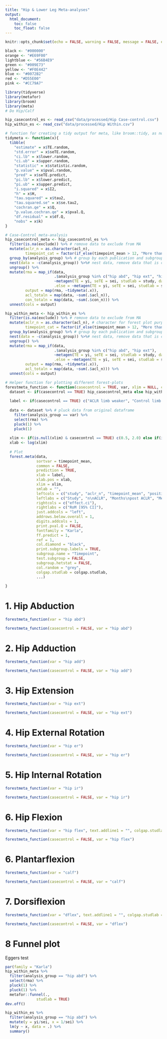 ```yaml
---
title: "Hip & Lower Leg Meta-analyses"
output: 
  html_document:
    toc: false
    toc_float: false
---
```


```r
knitr::opts_chunk$set(echo = FALSE, warning = FALSE, message = FALSE, error = FALSE)

black <- "#000000"
orange <- "#E69F00"
lightblue <- "#56B4E9"
green <- "#009E73"
yellow <- "#F0E442"
blue <- "#0072B2"
red <- "#D55E00"
pink <- "#CC79A7"

library(tidyverse)
library(metafor)
library(broom)
library(meta)
# Do Hip/Calf

hip_casecontrol_es <- read_csv("data/processed/Hip Case-control.csv")
hip_within_es <- read_csv("data/processed/Hip Within.csv")

# function for creating a tidy output for meta, like broom::tidy, as not available for class: meta objects.
tidymeta <- function(x){
  tibble(
    "estimate" = x$TE.random,
    "std.error" = x$seTE.random,
    "ci.lb" = x$lower.random,
    "ci.ub" = x$upper.random,
    "statistic" = x$statistic.random,
    "p.value" = x$pval.random,
    "pred" = x$seTE.predict,
    "pi.lb" = x$lower.predict,
    "pi.ub" = x$upper.predict,
    "i.squared" = x$I2,
    "h" = x$H,
    "tau.squared" = x$tau2,
    "tau.squared.se" = x$se.tau2,
    "cochran.qe" = x$Q,
    "p.value.cochran.qe" = x$pval.Q,
    "df.residual" = x$df.Q,
    "nobs" = x$k)
}

# Case-Control meta-analysis
hip_casecontrol_meta <- hip_casecontrol_es %>%
  filter(is.na(exclude)) %>% # remove data to exclude from MA
  mutate(aclr_n = as.character(acl_n),
         timepoint_cat = factor(if_else(timepoint_mean > 12, "More than 12 mths", "12 mths or less"))) %>% # character for foresst plot purposes
  group_by(analysis_group) %>% # group by each publication and subgroups of interest in this review, for later 'pre-meta-analyses'
  nest(data = -c(analysis_group)) %>%# nest data, remove data that is consistent across subgroups
  ungroup() %>%
  mutate(rma = map_if(data, 
                      .$analysis_group %in% c("hip abd", "hip ext", "hip er"), 
                      ~metagen(TE = yi, seTE = sei, studlab = study, data = .x, subgroup = timepoint_cat, sm = "ROM"),
                      .else = ~metagen(TE = yi, seTE = sei, studlab = study, data = .x, sm = "ROM")),
         output = map(rma, ~tidymeta(.x)),
         acl_totaln = map(data, ~sum(.$acl_n)),
         con_totaln = map(data, ~sum(.$con_n))) %>%
  unnest(cols = output)

hip_within_meta <- hip_within_es %>%
  filter(is.na(exclude)) %>% # remove data to exclude from MA
  mutate(aclr_n = as.character(acl_n), # character for forest plot purposes
         timepoint_cat = factor(if_else(timepoint_mean > 12, "More than 12 mths", "12 mths or less"))) %>% # 
  group_by(analysis_group) %>% # group by each publication and subgroups of interest in this review, for later 'pre-meta-analyses'
  nest(data = -c(analysis_group)) %>%# nest data, remove data that is consistent across subgroups
  ungroup() %>%
  mutate(rma = map_if(data, 
                      .$analysis_group %in% c("hip abd", "hip ext"), 
                      ~metagen(TE = yi, seTE = sei, studlab = study, data = .x, subgroup = timepoint_cat, sm = "ROM"),
                      .else = ~metagen(TE = yi, seTE = sei, studlab = study, data = .x, sm = "ROM")),
         output = map(rma, ~tidymeta(.x)),
         acl_totaln = map(data, ~sum(.$acl_n))) %>%
  unnest(cols = output) 

# Helper function for plotting different forest-plots
forestmeta_function <- function(casecontrol = TRUE, var, xlim = NULL, colgap.studlab = "-5mm", ...){
  dataset <- if(casecontrol == TRUE) hip_casecontrol_meta else hip_within_meta # choose which dataset
  
  label <- if(casecontrol == TRUE) c("ACLR limb weaker", "Control limb weaker") else  c("ACLR limb weaker", "Contralateral limb weaker")
  
  data <- dataset %>% # pluck data from original dataframe
    filter(analysis_group == var) %>%
    select(rma) %>%
    pluck(1) %>%
    pluck(1)
  
  xlim <- if(is.null(xlim) & casecontrol == TRUE) c(0.5, 2.0) else if(is.null(xlim) & casecontrol == FALSE) c(0.8, 1.25) else xlim
  xlab <- log(xlim)
  
  # Plot
  forest.meta(data,
              sortvar = timepoint_mean,
              common = FALSE,
              prediction = TRUE,
              xlab = label,
              xlab.pos = xlab,
              xlim = xlim,
              smlab = "",
              leftcols = c("study", "aclr_n", "timepoint_mean", "position"),
              leftlabs = c("Study", "n\nACLR", "Months\npost ACLR", "Method"),
              rightcols = c("effect.ci"),
              rightlabs = c("RoM [95% CI]"),
              just.addcols = "left",
              addrows.below.overall = 1,
              digits.addcols = 1,
              print.pval.Q = FALSE,
              fontfamily = "Karla",
              ff.predict = 1,
              ref = 1,
              col.diamond = "black",
              print.subgroup.labels = TRUE, 
              subgroup.name = "Timepoint",
              test.subgroup = FALSE, 
              subgroup.hetstat = FALSE, 
              col.random = "grey",
              colgap.studlab = colgap.studlab,
              ...) 
  
}


```

# 1. Hip Abduction

```r

forestmeta_function(var = "hip abd")

forestmeta_function(casecontrol = FALSE, var = "hip abd")

```


# 2. Hip Adduction

```r

forestmeta_function(var = "hip add")

forestmeta_function(casecontrol = FALSE, var = "hip add")
```

# 3. Hip Extension 

```r

forestmeta_function(var = "hip ext")

forestmeta_function(casecontrol = FALSE, var = "hip ext")
```

# 4. Hip External Rotation 

```r

forestmeta_function(var = "hip er")

forestmeta_function(casecontrol = FALSE, var = "hip er")

```

# 5. Hip Internal Rotation 

```r

forestmeta_function(var = "hip ir")

forestmeta_function(casecontrol = FALSE, var = "hip ir")

```

# 6. Hip Flexion

```r

forestmeta_function(var = "hip flex", text.addline1 = "", colgap.studlab = "10mm")

forestmeta_function(casecontrol = FALSE, var = "hip flex")

```

# 6. Plantarflexion

```r

forestmeta_function(var = "calf")

forestmeta_function(casecontrol = FALSE, var = "calf")

```

# 7. Dorsiflexion

```r

forestmeta_function(var = "dflex", text.addline1 = "", colgap.studlab = "10mm")

forestmeta_function(casecontrol = FALSE, var = "dflex")

```

# 8 Funnel plot

Eggers test

``` r
par(family = "Karla")
hip_within_meta %>%
  filter(analysis_group == "hip abd") %>%
  select(rma) %>%
  pluck(1) %>%
  pluck(1) %>%
  metafor::funnel(.,
              studlab = TRUE)
dev.off()

hip_within_es %>%
  filter(analysis_group == "hip abd") %>%
  mutate(y = yi/sei, x = 1/sei) %>%
  lm(y ~ x, data = .) %>%
  summary()

```


